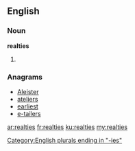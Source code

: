 ==English==

===Noun===
'''realties'''

# {{plural of|realty}}

===Anagrams===
* [[Aleister#English|Aleister]]
* [[ateliers#English|ateliers]]
* [[earliest#English|earliest]]
* [[e-tailers#English|e-tailers]]

[[Category:English plurals ending in "-ies"]]

[[ar:realties]]
[[fr:realties]]
[[ku:realties]]
[[my:realties]]